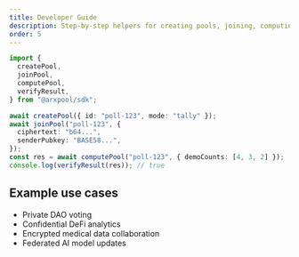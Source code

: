 ```yaml
---
title: Developer Guide
description: Step-by-step helpers for creating pools, joining, computing, and verifying results.
order: 5
---
```


```ts
import {
  createPool,
  joinPool,
  computePool,
  verifyResult,
} from "@arxpool/sdk";

await createPool({ id: "poll-123", mode: "tally" });
await joinPool("poll-123", {
  ciphertext: "b64...",
  senderPubkey: "BASE58...",
});
const res = await computePool("poll-123", { demoCounts: [4, 3, 2] });
console.log(verifyResult(res)); // true
```

## Example use cases

- Private DAO voting
- Confidential DeFi analytics
- Encrypted medical data collaboration
- Federated AI model updates
